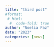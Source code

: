 ```yaml
---
title: "third post"
#format:
 # html:
  #  code-fold: true
author: "Noelia Paz"
date: "2023"
categories: [news]
---
```


